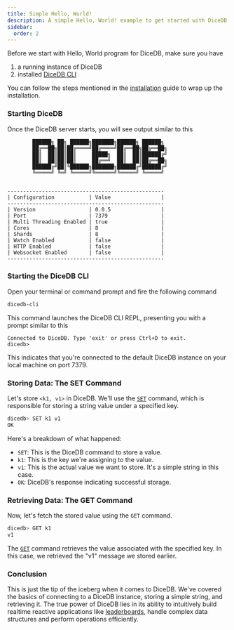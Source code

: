 ```yaml
---
title: Simple Hello, World!
description: A simple Hello, World! example to get started with DiceDB.
sidebar:
  order: 2
---
```


Before we start with Hello, World program for DiceDB, make sure you have

1. a running instance of DiceDB
2. installed [DiceDB CLI](https://github.com/dicedb/dicedb-cli)

You can follow the steps mentioned in the [installation](/get-started/installation/) guide to wrap up the installation.

### Starting DiceDB

Once the DiceDB server starts, you will see output similar to this

```
        ██████╗ ██╗ ██████╗███████╗██████╗ ██████╗
        ██╔══██╗██║██╔════╝██╔════╝██╔══██╗██╔══██╗
        ██║  ██║██║██║     █████╗  ██║  ██║██████╔╝
        ██║  ██║██║██║     ██╔══╝  ██║  ██║██╔══██╗
        ██████╔╝██║╚██████╗███████╗██████╔╝██████╔╝
        ╚═════╝ ╚═╝ ╚═════╝╚══════╝╚═════╝ ╚═════╝


--------------------------------------------------
| Configuration           | Value                |
--------------------------------------------------
| Version                 | 0.0.5                |
| Port                    | 7379                 |
| Multi Threading Enabled | true                 |
| Cores                   | 8                    |
| Shards                  | 8                    |
| Watch Enabled           | false                |
| HTTP Enabled            | false                |
| Websocket Enabled       | false                |
--------------------------------------------------
```

### Starting the DiceDB CLI

Open your terminal or command prompt and fire the following command

```bash
dicedb-cli
```

This command launches the DiceDB CLI REPL, presenting you with a prompt similar to this

```
Connected to DiceDB. Type 'exit' or press Ctrl+D to exit.
dicedb>
```

This indicates that you're connected to the default DiceDB instance on your local machine on port 7379.

### Storing Data: The SET Command

Let's store `<k1, v1>` in DiceDB. We'll use the [`SET`](/commands/set) command, which is responsible for storing a string value under a specified key.

```bash
dicedb> SET k1 v1
OK
```

Here's a breakdown of what happened:

- `SET`: This is the DiceDB command to store a value.
- `k1`: This is the key we're assigning to the value.
- `v1`: This is the actual value we want to store. It's a simple string in this case.
- `OK`: DiceDB's response indicating successful storage.

### Retrieving Data: The GET Command

Now, let's fetch the stored value using the `GET` command.

```bash
dicedb> GET k1
v1
```

The [`GET`](/commands/get) command retrieves the value associated with the specified key. In this case, we retrieved the "v1" message we stored earlier.

### Conclusion

This is just the tip of the iceberg when it comes to DiceDB.
We've covered the basics of connecting to a DiceDB instance, storing a simple string, and retrieving it.
The true power of DiceDB lies in its ability to intuitively build realtime reactive applications like [leaderboards](/tutorials/realtime-leaderboard/),
handle complex data structures and perform operations efficiently.
